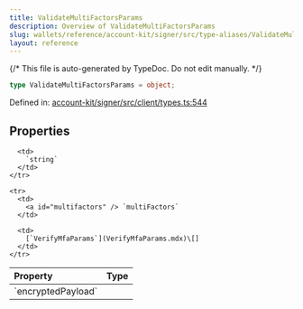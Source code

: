 ```yaml
---
title: ValidateMultiFactorsParams
description: Overview of ValidateMultiFactorsParams
slug: wallets/reference/account-kit/signer/src/type-aliases/ValidateMultiFactorsParams
layout: reference
---
```


{/* This file is auto-generated by TypeDoc. Do not edit manually. */}

```ts
type ValidateMultiFactorsParams = object;
```

Defined in: [account-kit/signer/src/client/types.ts:544](https://github.com/alchemyplatform/aa-sdk/blob/9f926c402d1661309abbf8eae8431e52e8c5e53f/account-kit/signer/src/client/types.ts#L544)

## Properties

<table>
  <thead>
    <tr>
      <th align="left">Property</th>
      <th align="left">Type</th>
    </tr>
  </thead>

  <tbody>
    <tr>
      <td>
        <a id="encryptedpayload" /> `encryptedPayload`
      </td>

      <td>
        `string`
      </td>
    </tr>

    <tr>
      <td>
        <a id="multifactors" /> `multiFactors`
      </td>

      <td>
        [`VerifyMfaParams`](VerifyMfaParams.mdx)\[]
      </td>
    </tr>

  </tbody>
</table>
